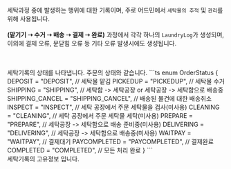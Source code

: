 
<Heading title="LaundryLog란?" />

세탁과정 중에 발생하는 행위에 대한 기록이며, 주로 어드민에서 `세탁물의 추적` 및 `관리`를 위해 사용됩니다.<br /><br />
**(맡기기 ➝ 수거 ➝ 배송 ➝ 결제 ➝ 완료)** 과정에서 각각 하나의 `LaundryLog`가 생성되며,<br />
이외에 결제 오류, 문닫힘 오류 등 기타 오류 발생시에도 생성됩니다.<br />

<br />

<Heading title="SVCLaundryLog 컨테이너" type="doc" />
<Parameters title="데이터 형식" attributes={SVCLaundryLogAttributes.root} />
<br />

<Heading title="OrderStatus" type="module" />
세탁기록의 상태를 나타냅니다. 주문의 상태와 같습니다.
```ts
enum OrderStatus {
  DEPOSIT = "DEPOSIT", // 세탁물 맡김
  PICKEDUP = "PICKEDUP", // 세탁물 수거
  SHIPPING = "SHIPPING", // 세탁함 -> 세탁공장 or 세탁공장 -> 세탁함으로 배송중
  SHIPPING_CANCEL = "SHIPPING_CANCEL", // 배송된 물건에 대한 배송취소
  INSPECT = "INSPECT", // 세탁 공장에서 주문 세탁물을 검사(미사용)
  CLEANING = "CLEANING", // 세탁 공장에서 주문 세탁물 세탁(미사용)
  PREPARE = "PREPARE", // 세탁공장 -> 세탁함으로 배송 준비중(미사용)
  DELIVERING = "DELIVERING", // 세탁공장 -> 세탁함으로 배송중(미사용)
  WAITPAY = "WAITPAY", // 결제대기
  PAYCOMPLETED = "PAYCOMPLETED", // 결제완료
  COMPLETED = "COMPLETED", // 모든 처리 완료
}
```
<br />

<Heading title="LaundryLog 세탁기록" type="userData" />
세탁기록의 고유정보 입니다.
<Parameters title="데이터 형식" attributes={SVCLaundryLogAttributes.userData} />
<br />
